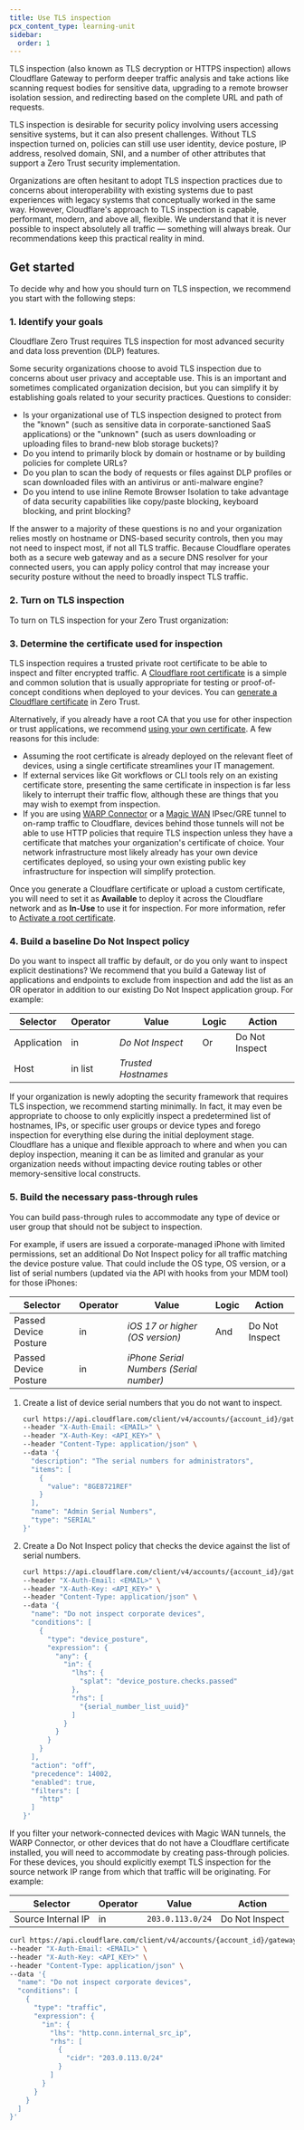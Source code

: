 ```yaml
---
title: Use TLS inspection
pcx_content_type: learning-unit
sidebar:
  order: 1
---
```



TLS inspection (also known as TLS decryption or HTTPS inspection) allows Cloudflare Gateway to perform deeper traffic analysis and take actions like scanning request bodies for sensitive data, upgrading to a remote browser isolation session, and redirecting based on the complete URL and path of requests.

TLS inspection is desirable for security policy involving users accessing sensitive systems, but it can also present challenges. Without TLS inspection turned on, policies can still use user identity, device posture, IP address, resolved domain, SNI, and a number of other attributes that support a Zero Trust security implementation.

Organizations are often hesitant to adopt TLS inspection practices due to concerns about interoperability with existing systems due to past experiences with legacy systems that conceptually worked in the same way. However, Cloudflare's approach to TLS inspection is capable, performant, modern, and above all, flexible. We understand that it is never possible to inspect absolutely all traffic — something will always break. Our recommendations keep this practical reality in mind.

## Get started

To decide why and how you should turn on TLS inspection, we recommend you start with the following steps:

### 1. Identify your goals

Cloudflare Zero Trust requires TLS inspection for most advanced security and <GlossaryTooltip term="Cloudflare Data Loss Prevention (DLP)" link="/cloudflare-one/policies/data-loss-prevention/">data loss prevention (DLP)</GlossaryTooltip> features.

Some security organizations choose to avoid TLS inspection due to concerns about user privacy and acceptable use. This is an important and sometimes complicated organization decision, but you can simplify it by establishing goals related to your security practices. Questions to consider:

- Is your organizational use of TLS inspection designed to protect from the "known" (such as sensitive data in corporate-sanctioned SaaS applications) or the "unknown" (such as users downloading or uploading files to brand-new blob storage buckets)?
- Do you intend to primarily block by domain or hostname or by building policies for complete URLs?
- Do you plan to scan the body of requests or files against DLP profiles or scan downloaded files with an antivirus or anti-malware engine?
- Do you intend to use inline <GlossaryTooltip term="Cloudflare Browser Isolation" link="/cloudflare-one/policies/browser-isolation/">Remote Browser Isolation</GlossaryTooltip> to take advantage of data security capabilities like copy/paste blocking, keyboard blocking, and print blocking?

If the answer to a majority of these questions is no and your organization relies mostly on hostname or DNS-based security controls, then you may not need to inspect most, if not all TLS traffic. Because Cloudflare operates both as a secure web gateway and as a secure DNS resolver for your connected users, you can apply policy control that may increase your security posture without the need to broadly inspect TLS traffic.

### 2. Turn on TLS inspection

To turn on TLS inspection for your Zero Trust organization:

<Render file="gateway/enable-tls-decryption" product="cloudflare-one" />

### 3. Determine the certificate used for inspection

TLS inspection requires a trusted private root certificate to be able to inspect and filter encrypted traffic. A [Cloudflare root certificate](/cloudflare-one/connections/connect-devices/user-side-certificates/automated-deployment/) is a simple and common solution that is usually appropriate for testing or proof-of-concept conditions when deployed to your devices. You can [generate a Cloudflare certificate](/cloudflare-one/connections/connect-devices/user-side-certificates/#generate-a-cloudflare-root-certificate) in Zero Trust.

Alternatively, if you already have a root CA that you use for other inspection or trust applications, we recommend [using your own certificate](/cloudflare-one/connections/connect-devices/user-side-certificates/custom-certificate/). A few reasons for this include:

- Assuming the root certificate is already deployed on the relevant fleet of devices, using a single certificate streamlines your IT management.
- If external services like Git workflows or CLI tools rely on an existing certificate store, presenting the same certificate in inspection is far less likely to interrupt their traffic flow, although these are things that you may wish to exempt from inspection.
- If you are using [WARP Connector](/cloudflare-one/connections/connect-networks/private-net/warp-connector/) or a [Magic WAN](/magic-wan/) IPsec/GRE tunnel to on-ramp traffic to Cloudflare, devices behind those tunnels will not be able to use HTTP policies that require TLS inspection unless they have a certificate that matches your organization's certificate of choice. Your network infrastructure most likely already has your own device certificates deployed, so using your own existing public key infrastructure for inspection will simplify protection.

Once you generate a Cloudflare certificate or upload a custom certificate, you will need to set it as **Available** to deploy it across the Cloudflare network and as **In-Use** to use it for inspection. For more information, refer to [Activate a root certificate](/cloudflare-one/connections/connect-devices/user-side-certificates/#activate-a-root-certificate).

### 4. Build a baseline Do Not Inspect policy

Do you want to inspect all traffic by default, or do you only want to inspect explicit destinations? We recommend that you build a Gateway list of applications and endpoints to exclude from inspection and add the list as an OR operator in addition to our existing Do Not Inspect application group. For example:

| Selector    | Operator | Value               | Logic | Action         |
| ----------- | -------- | ------------------- | ----- | -------------- |
| Application | in       | _Do Not Inspect_    | Or    | Do Not Inspect |
| Host        | in list  | _Trusted Hostnames_ |       |                |

If your organization is newly adopting the security framework that requires TLS inspection, we recommend starting minimally. In fact, it may even be appropriate to choose to only explicitly inspect a predetermined list of hostnames, IPs, or specific user groups or device types and forego inspection for everything else during the initial deployment stage. Cloudflare has a unique and flexible approach to where and when you can deploy inspection, meaning it can be as limited and granular as your organization needs without impacting device routing tables or other memory-sensitive local constructs.

### 5. Build the necessary pass-through rules

You can build pass-through rules to accommodate any type of device or user group that should not be subject to inspection.

For example, if users are issued a corporate-managed iPhone with limited permissions, set an additional Do Not Inspect policy for all traffic matching the device posture value. That could include the OS type, OS version, or a list of serial numbers (updated via the API with hooks from your MDM tool) for those iPhones:

<Tabs syncKey="dashPlusAPI"> <TabItem label="Dashboard">

| Selector              | Operator | Value                                   | Logic | Action         |
| --------------------- | -------- | --------------------------------------- | ----- | -------------- |
| Passed Device Posture | in       | _iOS 17 or higher (OS version)_         | And   | Do Not Inspect |
| Passed Device Posture | in       | _iPhone Serial Numbers (Serial number)_ |       |                |

</TabItem> <TabItem label="API">

1. Create a list of device serial numbers that you do not want to inspect.

   ```bash
   curl https://api.cloudflare.com/client/v4/accounts/{account_id}/gateway/lists \
   --header "X-Auth-Email: <EMAIL>" \
   --header "X-Auth-Key: <API_KEY>" \
   --header "Content-Type: application/json" \
   --data '{
     "description": "The serial numbers for administrators",
     "items": [
       {
         "value": "8GE8721REF"
       }
     ],
     "name": "Admin Serial Numbers",
     "type": "SERIAL"
   }'
   ```

2. Create a Do Not Inspect policy that checks the device against the list of serial numbers.

   ```bash
   curl https://api.cloudflare.com/client/v4/accounts/{account_id}/gateway/rules \
   --header "X-Auth-Email: <EMAIL>" \
   --header "X-Auth-Key: <API_KEY>" \
   --header "Content-Type: application/json" \
   --data '{
     "name": "Do not inspect corporate devices",
     "conditions": [
       {
         "type": "device_posture",
         "expression": {
           "any": {
             "in": {
               "lhs": {
                 "splat": "device_posture.checks.passed"
               },
               "rhs": [
                 "{serial_number_list_uuid}"
               ]
             }
           }
         }
       }
     ],
     "action": "off",
     "precedence": 14002,
     "enabled": true,
     "filters": [
       "http"
     ]
   }'
   ```

</TabItem> </Tabs>

If you filter your network-connected devices with Magic WAN tunnels, the WARP Connector, or other devices that do not have a Cloudflare certificate installed, you will need to accommodate by creating pass-through policies. For these devices, you should explicitly exempt TLS inspection for the source network IP range from which that traffic will be originating. For example:

<Tabs syncKey="dashPlusAPI"> <TabItem label="Dashboard">

| Selector           | Operator | Value            | Action         |
| ------------------ | -------- | ---------------- | -------------- |
| Source Internal IP | in       | `203.0.113.0/24` | Do Not Inspect |

</TabItem> <TabItem label="API">

```bash
curl https://api.cloudflare.com/client/v4/accounts/{account_id}/gateway/rules \
--header "X-Auth-Email: <EMAIL>" \
--header "X-Auth-Key: <API_KEY>" \
--header "Content-Type: application/json" \
--data '{
  "name": "Do not inspect corporate devices",
  "conditions": [
    {
      "type": "traffic",
      "expression": {
        "in": {
          "lhs": "http.conn.internal_src_ip",
          "rhs": [
            {
              "cidr": "203.0.113.0/24"
            }
          ]
        }
      }
    }
  ]
}'
```

</TabItem> </Tabs>
